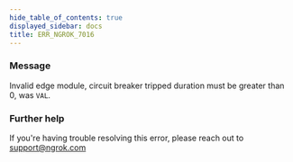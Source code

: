 ```yaml
---
hide_table_of_contents: true
displayed_sidebar: docs
title: ERR_NGROK_7016
---
```


### Message

Invalid edge module, circuit breaker tripped duration must be greater than 0, was `VAL`.

### Further help

If you're having trouble resolving this error, please reach out to [support@ngrok.com](mailto:support@ngrok.com?subject=Help%20with%20ERR_NGROK_7016)

